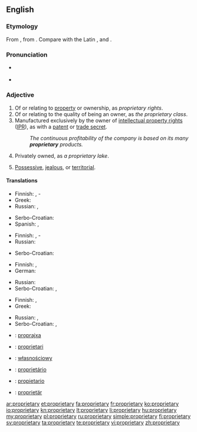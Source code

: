 ==English==

===Etymology===
From {{etyl|fr}} {{term|propriétaire|lang=fr}}, from {{etyl|la}} {{term|proprietarius|lang=la}}. Compare with the Latin {{term|proprietas||property|lang=la}}, and {{term|proprius||ownership|lang=la}}.

===Pronunciation===
* {{a|US}} {{IPA|/prəˈprɑɪ.ə.teɪɹ.i/}}
* {{audio|En-us-proprietary.ogg|Audio (US)}}

===Adjective===
{{en-adj}}

# Of or relating to [[property]] or ownership, as ''proprietary rights''.
# Of or relating to the quality of being an owner, as ''the proprietary class''.
# Manufactured exclusively by the owner of [[intellectual property right]]s ([[IPR]]), as with a [[patent]] or [[trade secret]].
#: ''The continuous profitability of the company is based on its many '''proprietary''' products.''
# Privately owned, as ''a proprietary lake''.
# {{of a|person}} [[possessive|Possessive]], [[jealous]], or [[territorial]].

====Translations====
{{trans-top|relating to property or ownership}}
* Finnish: {{t+|fi|oma}}, {{t-|fi|omistus}}-
* Greek: {{t+|el|ιδιοκτησιακός|m|tr=idioktisiakós|sc=Grek}}
* Russian: {{t+|ru|собственнический|tr=sóbstvenničeskij|sc=Cyrl}}, {{t+|ru|проприетарный|tr=proprijetárnyj|sc=Cyrl}}
{{trans-mid}}
* Serbo-Croatian: {{t-|sh|vlasnički}}
* Spanish: {{t+|es|propietario}}, {{t-|es|de propiedad}}
{{trans-bottom}}

{{trans-top|of or relating to the quality of being an owner}}
* Finnish: {{t-|fi|omistava}}, {{t+|fi|omistaja}}-
* Russian: {{t+|ru|патентованный|tr=petentóvannyj|sc=Cyrl}} {{qualifier|patent}}
{{trans-mid}}
* Serbo-Croatian: {{t-|sh|vlasnički}}
{{trans-bottom}}

{{trans-top|manufactured exclusively by the IPR owner}}
* Finnish: {{t+|fi|alkuperäinen}}, {{t-|fi|alkuperäis-}}
* German: {{t+|de|proprietär}}
{{trans-mid}}
* Russian: {{t+|ru|проприетарный|tr=proprijetárnyj|sc=Cyrl}}
* Serbo-Croatian: {{t-|sh|originalan}}, {{t-|sh|licenciran}}
{{trans-bottom}}

{{trans-top|privately owned}}
* Finnish: {{t+|fi|yksityinen}}, {{t-|fi|yksityis-}}
* Greek: {{t+|el|ιδιόκτητος|m|tr=idióktitos|sc=Grek}}
{{trans-mid}}
* Russian: {{t+|ru|частный|tr=částnyj|sc=Cyrl}}, {{t+|ru|приватный|tr=privátnyj|sc=Cyrl}}
* Serbo-Croatian: {{t-|sh|privatni}}, {{t-|sh|posjedovani}}
{{trans-bottom}}

{{checktrans-top}}
* {{ttbc|eo}}: [[proprajxa]]
* {{ttbc|ia}}: [[proprietari]]
* {{ttbc|pl}}: [[własnościowy]]
* {{ttbc|pt}}: [[proprietário]]
* {{ttbc|es}}: [[propietario]]
* {{ttbc|sv}}: [[proprietär]]
{{trans-bottom}}

[[ar:proprietary]]
[[et:proprietary]]
[[fa:proprietary]]
[[fr:proprietary]]
[[ko:proprietary]]
[[io:proprietary]]
[[kn:proprietary]]
[[lt:proprietary]]
[[li:proprietary]]
[[hu:proprietary]]
[[my:proprietary]]
[[pl:proprietary]]
[[ru:proprietary]]
[[simple:proprietary]]
[[fi:proprietary]]
[[sv:proprietary]]
[[ta:proprietary]]
[[te:proprietary]]
[[vi:proprietary]]
[[zh:proprietary]]